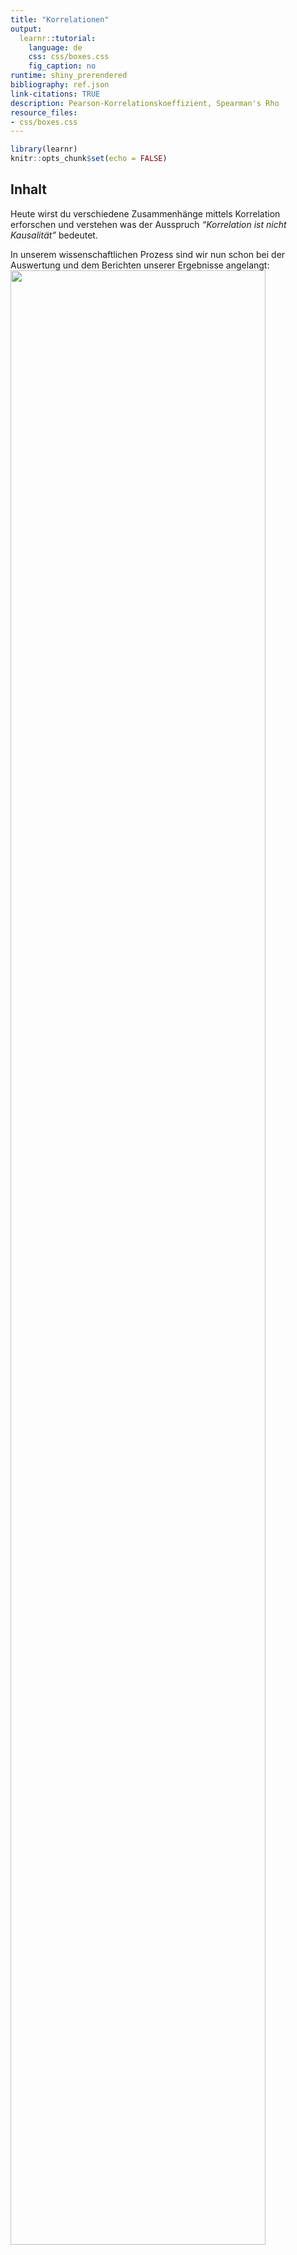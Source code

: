 ```yaml
---
title: "Korrelationen"
output:
  learnr::tutorial:
    language: de
    css: css/boxes.css
    fig_caption: no
runtime: shiny_prerendered
bibliography: ref.json
link-citations: TRUE
description: Pearson-Korrelationskoeffizient, Spearman's Rho
resource_files:
- css/boxes.css
---
```


```r
library(learnr)
knitr::opts_chunk$set(echo = FALSE)
```

## Inhalt

Heute wirst du verschiedene Zusammenhänge mittels Korrelation erforschen und verstehen was der Ausspruch *"Korrelation ist nicht Kausalität"* bedeutet.

In unserem wissenschaftlichen Prozess sind wir nun schon bei der Auswertung und dem Berichten unserer Ergebnisse angelangt: ![](images/prozess.png){width="90%"}

## Lernziele

In diesem Tutorial lernst du:

-   <input type="checkbox" unchecked> Was eine Korrelation ist</input>
-   <input type="checkbox" unchecked> Welche Arten von es Korrelation gibt</input>
-   <input type="checkbox" unchecked> Was du bei Korrelationen beachten solltest</input>
-   <input type="checkbox" unchecked> Wie du eine Korrelation berechnest</input>
-   <input type="checkbox" unchecked> Das Berichten der Ergebnisse nach APA-Richtlinien </input>

## Grundlagen

Korrelationen sind eine Möglichkeit, den statistischen **Zusammenhang zwischen zwei Variablen** zu messen. Sie geben an, wie sich Veränderungen in einer Variable auf Veränderungen in einer anderen Variable auswirken (meist in einer *"je mehr/weniger XX, desto mehr weniger YY"* - Beziehung). Es ist wichtig zu beachten, dass Korrelationen nur auf rechnerische Abhängigkeiten hinweisen, ohne einen kausalen Zusammenhang zwischen den Variablen herzustellen.

Ein einfaches Beispiel für eine **positive Korrelation** wäre die Beziehung zwischen der Anzahl der Stunden, die jemand pro Woche studiert, und den Punkten in der Abschlussprüfung. Wenn jemand **mehr Zeit** mit dem Studieren verbringt, **steigen** normalerweise auch **die Punkte in der Abschlussprüfung**.

```r
set.seed(341)
noten <- runif(50, min=0, max=100)
studienzeit <- noten * 0.2 + rnorm(50, mean =26, sd=1)

plot(studienzeit, noten, 
     main="Positive Korrelation: Studienzeit und Punkte in der Prüfung", 
     xlab="Studienzeit (Stunden/Woche)", 
     ylab="Punkte", 
     col="blue")
```

Eine **negative Korrelation** könnte zwischen der Anzahl der gerauchten Zigaretten pro Tag und der Lungenkapazität bestehen. Je **mehr geraucht** wird, desto **stärker nimmt** tendenziell die **Lungenkapazität ab**.

```r
set.seed(371)
zigaretten <- runif(50, min=0, max=30)
lungenkapazitaet <- 100 - zigaretten * 1.5 + rnorm(50, mean=0, sd=5)
plot(zigaretten, lungenkapazitaet, 
     main="Negative Korrelation: Rauchen und Lungenkapazität", 
     xlab="Zigaretten (Stück/Tag)", 
     ylab="Lungenkapazität", 
     col="green")
```

::: gelb
Es ist jedoch wichtig zu beachten, dass **Korrelationen nicht immer auf eine tatsächliche Beziehung hinweisen**. Zum Beispiel könnte es eine Korrelation zwischen der Anzahl der Eiscremebecher, die im Sommer verkauft werden, und der Anzahl der Badeunfälle geben, aber das bedeutet nicht, dass das Essen von Eiscreme zu Badeunfällen führt. Es könnte eine gemeinsame Ursache geben, wie warmes Wetter, das sowohl den Verkauf von Eiscreme als auch Badeunfälle beeinflusst.
:::

```r
set.seed(371)
eiscremebecher <- runif(50, min=0, max=5000)
badeunfaelle <- eiscremebecher * 0.6 + rnorm(50, mean=50, sd=500)

plot(eiscremebecher, badeunfaelle, 
     main=" Korrelation: Eiscreme und Badeunfälle", 
     xlab="Eiscremebecher (Anzahl)", 
     ylab="Badeunfälle", 
     col="red")
```

</br>

Für diesen Sachverhalt hat sich das Mantra: **"Korrelation ist nicht Kausalität"** unter der Gruppe an Statstikgelehrten verbreitet. Es ist quasi das Codewort für den Club der Statistik, mit dem sich die Mitglieder auch gleichzeitig in der Öffentlichkeit wiedererkennen können.

Korrelation ist also totale Gleichberechtigung zwischen den beiden Variablen. Es wird keine Annahme gemacht, ob und in welcher Weise eine der beiden Variablen die andere Beeinflusst. Wollen wir das herausfinden, müssen wir zu komplexeren Methoden wie der Regression greifen und unser Versuchsdesign entsprechend geschickt entwerfen.

Aber zurück zur Korrelation: Es gibt in der Statistik **vielreiche Arten eine Korrelation** zu berechnen. Wir wollen uns heute auf die zwei populärsten Arten Beschränken:

-   Pearson-Produkt-Moment-Korrelation (für zwei intervallskalierte Variablen)
-   Spearman´s Rho (für eine intervall- und eine ordnialskalierte Variable)

## Pearson Korrelation

::: gelb
Die Pearson-Korrelation misst die Stärke und Richtung des **linearen** Zusammenhangs zwischen zwei **metrisch** skalierten Variablen.
:::

Die Pearson-Produkt-Moment Korrelation (kurz: Pearson-Korrelation), ist ein Maß für den linearen Zusammenhang zwischen zwei Variablen. Sie variiert zwischen -1 und +1, wobei +1 eine perfekte positive Korrelation, -1 eine perfekte negative Korrelation und 0 keine Korrelation bedeutet. Dazu lassen sich diese Korrelationen auch nach ihrer Stärke einordnen:

-   \|r\| = .10 **geringe / schwache Korrelation**
-   \|r\| = .30 **mittlere / moderate Korrelation**
-   \|r\| = .50 **große / starke Korrelation**

Diese Interpretation wurde, wie auch die Effektstärke, von @cohen1988 hergeleitet.

### Hypothesen aufstellen

Für unsere Korrelationsanalyse stellen wir wie immer zwei Hypothesen auf:

-   H0 (Nullhypothese): Es besteht keine Korrelation zwischen den Variablen.
-   H1 (Alternativhypothese): Es besteht eine Korrelation zwischen den Variablen.

Nehmen wir an, wir untersuchen den Datensatz `economics` aus dem `ggplot2`-Paket in *R*, der Zeitreihendaten zur US-Wirtschaft enthält. Der `economics` Datensatz enthält unter anderem Daten zur Arbeitslosenquote (`unemploy`) und zur medianen Dauer der Arbeitslosigkeit (`uempmed`). Wir untersuchen, ob ein Zusammenhang zwischen diesen beiden Variablen besteht.

Hypothesen:

-   H0 (Nullhypothese): Es besteht keine Korrelation zwischen der medianen Dauer der Arbeitslosigkeit und der Arbeitslosenquote.
-   H1 (Alternativhypothese): Es besteht eine Korrelation zwischen der medianen Dauer der Arbeitslosigkeit und der Arbeitslosenquote.

```r
# Laden des economics Datensatzes
library(ggplot2)
library(tidyverse)

head(economics) |> 
  select(uempmed, unemploy)

```

Bevor wir die Korrelation berechnen, müssen wir sicherstellen, dass unsere Daten die notwendigen Voraussetzungen erfüllen.

### Voraussetzungen prüfen

Damit wir Aussagen von unserer Stichprobe auf die Grundgesamtheit übertragen (Inferenzstatistik) können, müssen wir zuvor unsere Daten etwas genauer inspizieren.

Voraussetzungen für Korrelationen:

-   **keine Ausreißer**

Korrelationen sind sehr empfindlich gegenüber Ausreißern. Daher sollten wir unsere Daten im Vorhinein entsprechend mittels Visualisierungen überprüfen und ggf. aufbereiten.

Am leichtesten lassen sich Ausreißer im Boxplot erkennen:

```r
boxplot(economics$uempmed, main="uempmed: durchschnittliche Dauer der Arbeitslosigkeit,")
boxplot(economics$unemploy, main="unemploy: Arbeitslosenquote")
```

```r
quiz(
  question_radio("Denkst du wir haben Ausreißer in den Daten?",
    answer("Es gibt eine Menge an Ausreißern in beiden Variablen.", 
           correct = TRUE),
    answer("In der Variable `uempmed` gibt es 1 Ausreißer.", 
           message = "Es gibt einen Ausreißer der heraussticht, aber auch alle anderen Punkte bis zum Wisker, können als Ausreißer interpretiert werden."),
    answer("Es gibt keine Ausreißer in den Daten."),
    correct  = "In dem Fall des Boxplots sind Daten die Auserhalb der 1.5xIQR liegen als Ausreißer markiert. Das sind hier alle Punkte die auserhalb des Wiskers liegen.",
    incorrect = random_encouragement("de"),
    allow_retry = TRUE,
    random_answer_order = TRUE
  ))
```

var(economics$uempmed) var(economics$unemploy)

plot(economics$uempmed, economics$unemploy, main="Homoskedastizität & Linearität") abline(lm(economics$unemploy ~ economics$uempmed), col="red")

#### keine Kluster

Kluster führen zu falschen Annahmen über unsere Daten. Das lässt sich am besten grafisch zeigen:

![](images/Cluster_werner_gruber.JPG)

Source: @gruber2019, [online](https://wgruber.github.io/Modellbildung2/)

Ohne die Kluster zu beachten, würden wir hier von einem starken positiven Zusammenhang ausgehen (pinke Linie). Berechnen wir pro Kluster den Zusammenhang (gelbe und blaue Linie) sieht der Zusammenhang schon wesentlich schwächer aus.

Schauen wir uns den Economics Datensatz im Hinblick auf mögliche Kluster an:

```r
plot(economics$uempmed, economics$unemploy, main="Scatterplot: durchschnittliche Dauer der Arbeitslosigkeit vs. Quote")
```

```r
quiz(
  question_radio("Denkst du wir haben Kluster in den Daten?",
    answer("Es gibt keine erkennbaren Kluster in den Daten.", 
           correct = TRUE),
    answer("Die Daten lassen sich deutlich in 2 Kategorien unterscheiden.", 
           message = "Ich weiß was du meinst, die Daten werden immer weniger je weiter sie auf der x-Achse gezeichnet werden, aber das hat eher mit unseren Ausreißern als mit Klustern zu tun. Wir können keine klaren Gruppen trennen."),
    correct  = "Die Daten werden immer weniger je weiter sie auf der x-Achse gezeichnet werden, aber das hat eher mit unseren Ausreißern als mit Klustern zu tun. Wir können daher keine klaren Gruppen erkennen.",
    incorrect = random_encouragement("de"),
    allow_retry = TRUE,
    random_answer_order = TRUE
  ))
```

#### Normalverteilung

Wie du auf eine Normalverteilung untersuchst, hast du im letzten Tutorial bereits gelernt, aber übung macht den Meister:

Schau dir die **Q-Q-Plots** für unsere Beispieldaten an:

durchschnittliche Dauer der Arbeitslosigkeit

```r
qqnorm(economics$uempmed) 
qqline(economics$uempmed, col= "red")
```

Arbeitslosenzahlen:

```r
qqnorm(economics$unemploy) 
qqline(economics$unemploy, col= "red")
```

```r
quiz(
  question_radio("Denkst du wir haben eine Normalverteilung für unsere Daten?",
    answer("Die Daten weichen insbesondere an den Enden sehr stark von der Diagonalen ab, daher sind die Daten *nicht* normalverteilt.",
           correct = TRUE),
    answer("Die Daten weichen nur marignal von der Diagonalen ab, daher sind die Daten normalverteilt.", 
           message = "Obwohl es nur an den Rändern abweicht, ist das Maß der Abweichung doch so stark, dass diese Daten nicht mehr als normalverteilt bezeichnert werden sollten"),
    correct  = "Falls es Kluster gibt, so lassen diese sich auf dem ersten Blick nicht deutlich erkennen.",
    incorrect = random_encouragement("de"),
    allow_retry = TRUE,
    random_answer_order = TRUE
  ))
```

#### Endliche Varianz

In der Statistik bezieht sich der Begriff "endliche Varianz" darauf, dass die Varianz einer Variablen einen spezifischen, begrenzten Wert hat. Varianz ist ein Maß dafür, wie weit die Werte einer Variablen um ihren Mittelwert streuen. Wenn eine Variable eine "endliche Varianz" hat, bedeutet dies, dass ihre Streuung messbar und nicht unendlich ist.

Du kannst die Varianz einer Variablen mit der Funktion `var(x)` ausgeben lassen:

```r
var(economics$uempmed)
var(economics$unemploy)
```

Wenn die Varianz einen endlichen Wert zurückgibt, der nicht extrem hoch ist, kannst du davon ausgehen, dass ihre Variable eine endliche Varianz hat. Dies ist ein gutes Zeichen dafür, dass die Variable für statistische Analysen wie Korrelationsberechnungen geeignet ist.

In unserem Beispiel ist die Varianz zwar nicht unendlich, aber sie ist für die Arbeitslosenzahlen doch schon sehr hoch (6979948).

#### Linearität 

Da wir den linearen Zusammenhang testen, sollten wir auch davon ausgehen, dass unsere
Daten einen linearen Zusammenhang darstellen. 


```r
set.seed(123)

# Definieren der Anzahl der Datenpunkte
n <- 20

# Erzeugen von Daten für vier verschiedene Szenarien
x <- 1:n
y_linear <- 1.5 * x + rnorm(n, mean=0, sd=1)  # Linearer Zusammenhang
y_exponential <- 0.8 * exp(x/2) + rnorm(n, mean=0, sd=1)  # Exponentieller Zusammenhang
y_cluster <- c(rep(5, 10), rep(20, 10)) + rnorm(n, mean=0, sd=0.5)  # Kluster-Effekt
y_outlier <- c(rep(5, n-1), 50) + rnorm(n, mean=0, sd=0.5)  # Extrem hoher Ausreißer

# Berechnung des Korrelationskoeffizienten für linearen Zusammenhang
cor_linear <- cor(x, y_linear)

# Erstellen der Plots
par(mfrow=c(2,2))

plot(x, y_linear, main=paste("Linearer Zusammenhang\nKorrelation:", round(cor_linear, 2)), ylim=c(0, 55), pch=19)
abline(a=0, b=1.5, col="red")

plot(x, y_exponential, main="Exponentieller Zusammenhang", ylim=c(0, 55), pch=19)
abline(a=0, b=1.5, col="red")

plot(x, y_cluster, main="Kluster-Effekt", ylim=c(0, 55), pch=19)
abline(a=0, b=1.5, col="red")

plot(x, y_outlier, main="Effekt durch hohen Ausreißer", ylim=c(0, 55), pch=19)
abline(a=0, b=1.5, col="red")

```


#### Homoskedastitzität: gleichmäßige Streeung der Daten

Wieder mal ein langes und kompliziertes Wort, das dir da begegnet. Aber nicht verzagen, es meint lediglich: sind die Varianzen der Daten gleich verteilt.

## Abschlussquiz

```r
quiz(caption = "Teste dein Wissen!",

  learnr::question_checkbox("Was ist der Unterschied zwischen gerichteten und ungerichteten Hypothesen?",
         answer("Ungerichtete Hypothesen spezifizieren keine Richtung des Unterschieds.", 
                 correct = TRUE,
                 message = "Richtig! Ungerichtete Hypothesen behaupten nur, dass ein Unterschied existiert."),
         answer("Gerichtete Hypothesen werden nur in experimentellen Designs verwendet.",
                 message = "Nicht ganz. Gerichtete Hypothesen können in verschiedenen Studientypen verwendet werden und spezifizieren die erwartete Richtung des Unterschieds."),
         answer("Gerichtete Hypothesen testen Unterschiede in mehr als zwei Gruppen.",
                 message = "Das ist nicht korrekt. Die Anzahl der Gruppen beeinflusst nicht, ob eine Hypothese gerichtet ist oder nicht."),
         allow_retry = TRUE,
         random_answer_order = TRUE
         ),

  learnr::question_radio("Welche Aussage trifft auf den abhängigen *t*-Test zu?",
         answer("Er wird verwendet, um zwei unabhängige Stichproben zu vergleichen.",
              message = "Das ist nicht ganz richtig. Der abhängige *t*-Test vergleicht zwei verbundene oder gepaarte Stichproben."),
         answer("Er vergleicht die Mittelwerte derselben Gruppe zu zwei verschiedenen Zeitpunkten.",
              correct = TRUE,
              message = "Genau! Der abhängige *t*-Test wird für gepaarte Stichproben verwendet, wie z.B. Messungen an derselben Gruppe zu zwei verschiedenen Zeitpunkten."),
         answer("Er kann ohne Prüfung auf Normalverteilung der Differenzen angewendet werden.",
              message = "Das ist nicht korrekt. Es ist wichtig, die Normalverteilung der Differenzen in den gepaarten Daten zu überprüfen."),
         allow_retry = TRUE,
         random_answer_order = TRUE
         ),

  learnr::question_radio("Wofür wird die Effektstärke in einer statistischen Analyse verwendet?",
         answer("Um die Wahrscheinlichkeit eines Typ-1-Fehlers zu bestimmen.",
              message = "Das ist nicht korrekt. Die Effektstärke misst die Größe eines Effekts, nicht die Wahrscheinlichkeit eines Fehlers."),
         answer("Um die Größe eines beobachteten Effekts zu quantifizieren.",
              correct = TRUE,
              message = "Richtig! Die Effektstärke gibt Aufschluss über die praktische Bedeutung eines statistischen Ergebnisses."),
         answer("Um zu entscheiden, welche statistische Testmethode verwendet werden soll.",
              message = "Das ist nicht ganz richtig. Die Entscheidung für eine Testmethode basiert auf anderen Kriterien, wie dem Studiendesign und den Verteilungsannahmen."),
         allow_retry = TRUE,
         random_answer_order = TRUE
         ),

  learnr::question_radio("Wie berichtet man die Ergebnisse eines *t*-Tests nach APA-Richtlinien?",
         answer("Indem man nur den *p*-Wert angibt.",
              message = "Das ist nicht ausreichend. Nach APA-Richtlinien sollten auch der *t*-Wert, die Freiheitsgrade und die Mittelwerte mit Standardabweichungen berichtet werden."),
         answer("Indem man den *t*-Wert, die Freiheitsgrade, den *p*-Wert sowie Mittelwerte und Standardabweichungen angibt.",
              correct = TRUE,
              message = "Genau! Ein vollständiger Bericht nach APA-Richtlinien umfasst all diese statistischen Informationen."),
         answer("Indem man eine ausführliche Beschreibung der deskriptiven Analyse gibt.",
              message = "Während die Beschreibung der deskriptiven Analyse wichtig ist, erfordern APA-Richtlinien spezifische statistische Informationen wie *t*-Wert, Freiheitsgrade und *p*-Wert."),
         allow_retry = TRUE,
         random_answer_order = TRUE
         ))

```

## Learnings

So hast du heute abgeschnitten:

```r
# Shiny App um die Anzahl richtig beantworteter Fragen anzuzeigen. 
# Funktioniert in jedem Tutorial

shiny::observeEvent(
  input$get_score, 
  {
    objs2 = learnr:::get_tutorial_state()
    
    # Number of correct questions
    
    n_correct <- 
      # Access the $correct sublist item in each list item
        lapply(objs2, purrr::pluck, "correct") |>
           # make it a vector containing: TRUE and FALSE and NAs
           # NA is appearing for list items which don't have
           # a $correct subitem
                unlist() |> 
           # Taking the sum of a logical Vector returns the number of TRUEs
                sum(na.rm=TRUE)
    
    # Number of total questions
    
    total_questions <- 
      # 1. Access $type in each list item and make it a vector of types
      lapply(objs2, purrr::pluck, "type") |> unlist()
    
    # 2. Count the number of "question" in that vector
    total_questions <- total_questions[total_questions == "question"] |> 
      length()
      
      
    output$score = shiny::renderText(
      paste0(n_correct, " von ", total_questions,
        " im gesamten Tutorial beantworteten Fragen waren richtig.")
)
    invisible()
  }
)
```

```r
shiny::br()
shiny::actionButton("get_score", "Auswertung!")
shiny::br()
shiny::br()
shiny::textOutput("score")
shiny::br()
```

### Zusammenfassung

-   Was der *t*-Tests ist und wann er angewendet wird: Der *t*-Tests ist ein statistisches Verfahren, das verwendet wird, um zu testen, ob sich die Mittelwerte zweier Stichproben signifikant voneinander unterscheiden. Es gibt verschiedene Arten von *t*-Tests, einschließlich des Einstichproben-, des unabhängigen und des abhängigen T-Tests.

-   Wie man die Voraussetzungen für den *t*-Tests überprüft: Dazu gehört die Überprüfung der Normalverteilung und der Varianzhomogenität.

-   Wie man den T-Test in R durchführt: Du hast gelernt, wie du den *t*-Tests mit realen und simulierten Daten durchführst und wie du die Ergebnisse interpretierst.

-   Die Bedeutung von Effektstärken: Neben dem P-Wert ist auch die Effektstärke wichtig, um die praktische Bedeutung der Ergebnisse zu beurteilen.

-   Berichten der Ergebnisse nach APA-Richtlinien: Du hast gesehen, wie man die Ergebnisse eines *t*-Tests präzise und gemäß den APA-Standards berichtet.

### Neue Funktionen

| Funktion in R          | Erklärung                                                                    |
|------------------------|------------------------------------------------|
| `t.test()`             | Durchführung eines T-Tests, einschließlich aller Varianten                   |
| `qqnorm()`, `qqline()` | Erstellung von QQ-Plots zur Überprüfung der **Normalverteilung**             |
| `shapiro.test()`       | Durchführung des Shapiro-Wilk-Tests zur Überprüfung der **Normalverteilung** |
| `leveneTest()`         | Durchführung des Levene-Tests zur Überprüfung der **Varianzhomogenität**     |
| `mean()`, `sd()`       | Berechnung von Mittelwert und Standardabweichung.                            |
| `cohen.d()`            | Berechnung der **Effektstärke** (Cohens d) für T-Tests.                      |

## Credit

Dieses Tutorial wurde von Marie Klosterkamp sowie in Teilen von Lukas Bruelheide geschrieben.

## Literaturverzeichnis

<!--  Wird automatisch generiert aus den @autorYYYY-Zitationen und der Bibliothek in ref.json. Das Literaturverzeichnis wird immer ans Ende generiert, deswegen muss das hier die letzte Überschrift bleiben. -->

### Zwischenspeicher

Note to self: verwende `faithful` als Datensatz, weil numerisch und hohe Korrelation

Note to self: `loblolly` ist auch ein guter Datensatz `Orange` auch
